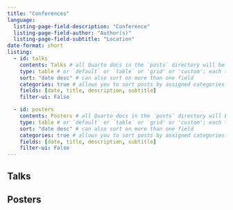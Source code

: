 ---
title: "Conferences"
language:
  listing-page-field-description: "Conference"
  listing-page-field-author: "Author(s)"
  listing-page-field-subtitle: "Location"
date-format: short
listing:
  - id: talks
    contents: Talks # all Quarto docs in the `posts` directory will be included on your listing page. use this if only want to include .qmd files: posts/**/*.qmd
    type: table # or `default` or `table` or 'grid' or 'custom'; each type has its own set of yaml options to include
    sort: "date desc" # can also sort on more than one field
    categories: true # allows you to sort posts by assigned categories 
    fields: [date, title, description, subtitle]
    filter-ui: False

  - id: posters
    contents: Posters # all Quarto docs in the `posts` directory will be included on your listing page. use this if only want to include .qmd files: posts/**/*.qmd
    type: table # or `default` or `table` or 'grid' or 'custom'; each type has its own set of yaml options to include
    sort: "date desc" # can also sort on more than one field
    categories: true # allows you to sort posts by assigned categories 
    fields: [date, title, description, subtitle]
    filter-ui: False
---

## Talks

:::{#talks}
:::

## Posters

:::{#posters}
:::
